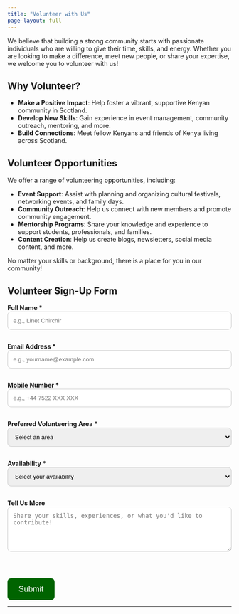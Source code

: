 ```yaml
---
title: "Volunteer with Us"
page-layout: full
---
```


We believe that building a strong community starts with passionate individuals who are willing to give their time, skills, and energy. Whether you are looking to make a difference, meet new people, or share your expertise, we welcome you to volunteer with us!

## Why Volunteer?

- **Make a Positive Impact**: Help foster a vibrant, supportive Kenyan community in Scotland.
- **Develop New Skills**: Gain experience in event management, community outreach, mentoring, and more.
- **Build Connections**: Meet fellow Kenyans and friends of Kenya living across Scotland.

## Volunteer Opportunities

We offer a range of volunteering opportunities, including:

- **Event Support**: Assist with planning and organizing cultural festivals, networking events, and family days.
- **Community Outreach**: Help us connect with new members and promote community engagement.
- **Mentorship Programs**: Share your knowledge and experience to support students, professionals, and families.
- **Content Creation**: Help us create blogs, newsletters, social media content, and more.

No matter your skills or background, there is a place for you in our community!

## Volunteer Sign-Up Form

<form action="https://formspree.io/f/mvgaokeb" method="POST">

  <!-- Hidden fields to capture metadata -->
  <input type="hidden" name="page_source" value="Volunteer Page">
  <input type="hidden" name="_subject" value="New Volunteer Submission - Kenyan Community in Scotland">
  <input type="hidden" name="_redirect" value="https://kenyancommunityinscotland.uk/thank-you-volunteer.html">

  <label for="name"><strong>Full Name *</strong></label><br>
  <input type="text" id="name" name="name" placeholder="e.g., Linet Chirchir" autocomplete="name" aria-label="Full Name" required style="width: 100%; padding: 12px; margin-bottom: 15px; border-radius: 8px; border: 1px solid #ccc;"><br>

  <label for="email"><strong>Email Address *</strong></label><br>
  <input type="email" id="email" name="_replyto" placeholder="e.g., yourname@example.com" autocomplete="email" aria-label="Email Address" required style="width: 100%; padding: 12px; margin-bottom: 15px; border-radius: 8px; border: 1px solid #ccc;"><br>

  <label for="mobile"><strong>Mobile Number *</strong></label><br>
  <input type="tel" id="mobile" name="mobile" placeholder="e.g., +44 7522 XXX XXX" autocomplete="tel" aria-label="Mobile Number" required style="width: 100%; padding: 12px; margin-bottom: 15px; border-radius: 8px; border: 1px solid #ccc;"><br>

  <label for="area"><strong>Preferred Volunteering Area *</strong></label><br>
  <select id="area" name="area" aria-label="Preferred Volunteering Area" required style="width: 100%; padding: 12px; margin-bottom: 15px; border-radius: 8px; border: 1px solid #ccc;">
    <option value="" disabled selected>Select an area</option>
    <option value="Event Support">Event Support</option>
    <option value="Community Outreach">Community Outreach</option>
    <option value="Mentorship Programs">Mentorship Programs</option>
    <option value="Content Creation">Content Creation</option>
    <option value="Other">Other</option>
  </select><br>

  <label for="availability"><strong>Availability *</strong></label><br>
  <select id="availability" name="availability" aria-label="Availability" required style="width: 100%; padding: 12px; margin-bottom: 15px; border-radius: 8px; border: 1px solid #ccc;">
    <option value="" disabled selected>Select your availability</option>
    <option value="Weekdays">Weekdays</option>
    <option value="Weekends">Weekends</option>
    <option value="Flexible">Flexible</option>
  </select><br>

  <label for="message"><strong>Tell Us More</strong></label><br>
  <textarea id="message" name="message" placeholder="Share your skills, experiences, or what you'd like to contribute!" rows="5" aria-label="Additional Information" style="width: 100%; padding: 12px; margin-bottom: 15px; border-radius: 8px; border: 1px solid #ccc;"></textarea><br>

  <button type="submit" style="background-color: #006400; color: white; padding: 14px 25px; border-radius: 8px; border: none; font-size: 18px; cursor: pointer;">Submit</button>

</form>

---